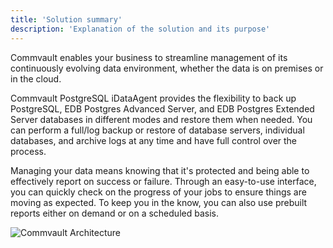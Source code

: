 ```yaml
---
title: 'Solution summary'
description: 'Explanation of the solution and its purpose'
---
```

Commvault enables your business to streamline management of its continuously evolving data environment, whether the data is on premises or in the cloud.

Commvault PostgreSQL iDataAgent provides the flexibility to back up PostgreSQL, EDB Postgres Advanced Server, and EDB Postgres Extended Server databases in different modes and restore them when needed. You can perform a full/log backup or restore of database servers, individual databases, and archive logs at any time and have full control over the process.

Managing your data means knowing that it's protected and being able to effectively report on success or failure.  Through an easy-to-use interface, you can quickly check on the progress of your jobs to ensure things are moving as expected. To keep you in the know, you can also use prebuilt reports either on demand or on a scheduled basis.

   ![Commvault Architecture](Images/Final-SolutionSummaryImage.png)
